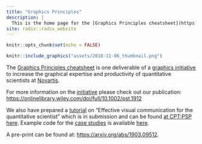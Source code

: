 ```yaml
---
title: "Graphics Principles"
description: |
  This is the home page for the [Graphics Principles cheatsheet](https://github.com/GraphicsPrinciples/CheatSheet/blob/master/NVSCheatSheet.pdf). The [cheatsheet](https://github.com/GraphicsPrinciples/CheatSheet/blob/master/NVSCheatSheet.pdf) is available on GitHub along with [R code](https://github.com/GraphicsPrinciples/CheatSheet) for many of the examples. The link to the cheatsheet github repository can be found [here](https://github.com/GraphicsPrinciples/CheatSheet). 
site: radix::radix_website
---
```


```r
knitr::opts_chunk$set(echo = FALSE)
```


```r
knitr::include_graphics("assets/2018-11-06_thumbnail.png")
```


The [Graphics Principles cheatsheet](https://github.com/GraphicsPrinciples/CheatSheet/blob/master/NVSCheatSheet.pdf) is one deliverable of a [graphics initiative](https://onlinelibrary.wiley.com/doi/full/10.1002/pst.1912) to increase the graphical expertise and productivity of quantitative scientists at [Novartis](https://www.novartis.com/our-science). 

For more information on the [initiative](initiative.html) please check out our publication: [https://onlinelibrary.wiley.com/doi/full/10.1002/pst.1912](https://onlinelibrary.wiley.com/doi/full/10.1002/pst.1912) 

We also have prepared a [tutorial](tutorial.html) on "Effective visual communication for the quantitative scientist" which is in submission and can be found [at CPT:PSP here](https://ascpt.onlinelibrary.wiley.com/doi/10.1002/psp4.12455). Example code for the [case studies](https://graphicsprinciples.github.io/tutorial-case-studies) is available [here](https://github.com/GraphicsPrinciples/tutorial-viz-com). 

A pre-print can be found at: [https://arxiv.org/abs/1903.09512](https://arxiv.org/abs/1903.09512). 




